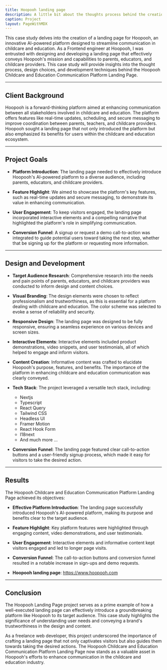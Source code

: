 ```yaml
---
title: Hoopooh landing page
description: A little bit about the thoughts process behind the creation of hoopooh's landing page.
caption: Project
layout: PageWithMDX
---
```


This case study delves into the creation of a landing page for Hoopooh, an innovative AI-powered platform designed to streamline communication in childcare and education. As a Frontend engineer at Hoopooh, I was entrusted with designing and developing a landing page that effectively conveys Hoopooh's mission and capabilities to parents, educators, and childcare providers. This case study will provide insights into the thought process, design choices, and development techniques behind the Hoopooh Childcare and Education Communication Platform Landing Page.

---

## Client Background

Hoopooh is a forward-thinking platform aimed at enhancing communication between all stakeholders involved in childcare and education.
The platform offers features like real-time updates, scheduling, and secure messaging to improve coordination between parents, teachers, and childcare providers. Hoopooh sought a landing page that not only introduced the platform but also emphasized its benefits for users within the childcare and education ecosystem.

---

## Project Goals

- **Platform Introduction**: The landing page needed to effectively introduce Hoopooh's AI-powered platform to a diverse audience, including parents, educators, and childcare providers.

- **Feature Highlight**: We aimed to showcase the platform's key features, such as real-time updates and secure messaging, to demonstrate its value in enhancing communication.

- **User Engagement**: To keep visitors engaged, the landing page incorporated interactive elements and a compelling narrative that highlighted the platform's role in simplifying communication.

- **Conversion Funnel**: A signup or request a demo call-to-action was integrated to guide potential users toward taking the next step, whether that be signing up for the platform or requesting more information.

---

## Design and Development

- **Target Audience Research**: Comprehensive research into the needs and pain points of parents, educators, and childcare providers was conducted to inform design and content choices.

- **Visual Branding**: The design elements were chosen to reflect professionalism and trustworthiness, as this is essential for a platform dealing with childcare and education. The color scheme was selected to evoke a sense of reliability and security.

- **Responsive Design**: The landing page was designed to be fully responsive, ensuring a seamless experience on various devices and screen sizes.

- **Interactive Elements**: Interactive elements included product demonstrations, video snippets, and user testimonials, all of which helped to engage and inform visitors.

- **Content Creation**: Informative content was crafted to elucidate Hoopooh's purpose, features, and benefits. The importance of the platform in enhancing childcare and education communication was clearly conveyed.

- **Tech Stack**: The project leveraged a versatile tech stack, including:
  - Nextjs
  - Typescript
  - React Query
  - Tailwind CSS
  - Headless UI
  - Framer Motion
  - React Hook Form
  - I18next
  - And much more ...

- **Conversion Funnel**: The landing page featured clear call-to-action buttons and a user-friendly signup process, which made it easy for visitors to take the desired action.

---

## Results

The Hoopooh Childcare and Education Communication Platform Landing Page achieved its objectives:

- **Effective Platform Introduction**: The landing page successfully introduced Hoopooh's AI-powered platform, making its purpose and benefits clear to the target audience.

- **Feature Highlight**: Key platform features were highlighted through engaging content, video demonstrations, and user testimonials.

- **User Engagement**: Interactive elements and informative content kept visitors engaged and led to longer page visits.

- **Conversion Funnel**: The call-to-action buttons and conversion funnel resulted in a notable increase in sign-ups and demo requests.

- **Hoopooh landing page**: https://www.hoopooh.com

---

## Conclusion

The Hoopooh Landing Page project serves as a prime example of how a well-executed landing page can effectively introduce a groundbreaking platform like Hoopooh to its target audience. This case study highlights the significance of understanding user needs and conveying a brand's trustworthiness in the design and content.

As a freelance web developer, this project underscored the importance of crafting a landing page that not only captivates visitors but also guides them towards taking the desired actions. The Hoopooh Childcare and Education Communication Platform Landing Page now stands as a valuable asset in Hoopooh's efforts to enhance communication in the childcare and education industry.
